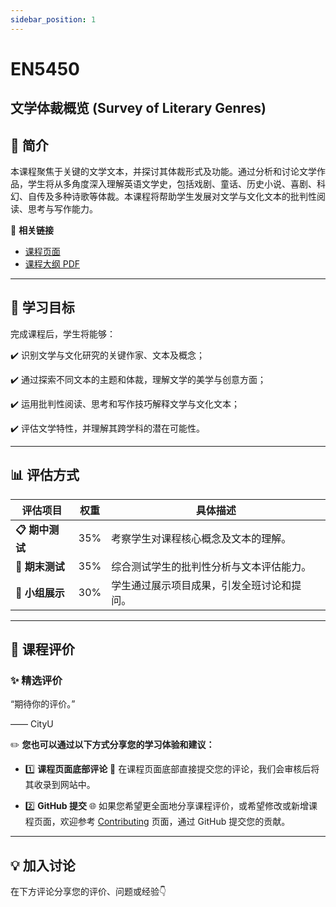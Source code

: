 ```yaml
---
sidebar_position: 1
---
```


# EN5450
## 文学体裁概览 (Survey of Literary Genres)

## **📘 简介**
本课程聚焦于关键的文学文本，并探讨其体裁形式及功能。通过分析和讨论文学作品，学生将从多角度深入理解英语文学史，包括戏剧、童话、历史小说、喜剧、科幻、自传及多种诗歌等体裁。本课程将帮助学生发展对文学与文化文本的批判性阅读、思考与写作能力。

🔗 **相关链接**
- [课程页面](https://www.cityu.edu.hk/catalogue/pg/202425/course/EN5450.htm)
- [课程大纲 PDF](https://www.cityu.edu.hk/catalogue/pg/202425/course/EN5450.pdf)

---

## **🎯 学习目标**

完成课程后，学生将能够：

✔️ 识别文学与文化研究的关键作家、文本及概念；

✔️ 通过探索不同文本的主题和体裁，理解文学的美学与创意方面；

✔️ 运用批判性阅读、思考和写作技巧解释文学与文化文本；

✔️ 评估文学特性，并理解其跨学科的潜在可能性。

---

## **📊 评估方式**

| **评估项目**          | **权重** | **具体描述**                                                                                       |
|----------------------|---------|---------------------------------------------------------------------------------------------------|
| **📋 期中测试**        | 35%     | 考察学生对课程核心概念及文本的理解。                                                              |
| **📂 期末测试**        | 35%     | 综合测试学生的批判性分析与文本评估能力。                                                         |
| **📢 小组展示**        | 30%     | 学生通过展示项目成果，引发全班讨论和提问。                                                       |

---

## **💬 课程评价**

### ✨ **精选评价**
<div className={commentStyles.commentBox}>
    <p className={commentStyles.commentText}>
        “期待你的评价。”
    </p>
    <p className={commentStyles.commentAuthor}>—— CityU</p>
</div>

✏️ **您也可以通过以下方式分享您的学习体验和建议：**

- 1️⃣ **课程页面底部评论**
💬 在课程页面底部直接提交您的评论，我们会审核后将其收录到网站中。

- 2️⃣ **GitHub 提交**
🌐 如果您希望更全面地分享课程评价，或希望修改或新增课程页面，欢迎参考 [Contributing](https://penjc.github.io/cityU-navigator/contributing) 页面，通过 GitHub 提交您的贡献。

---

## **💡 加入讨论**

在下方评论分享您的评价、问题或经验👇
<Utterances />
